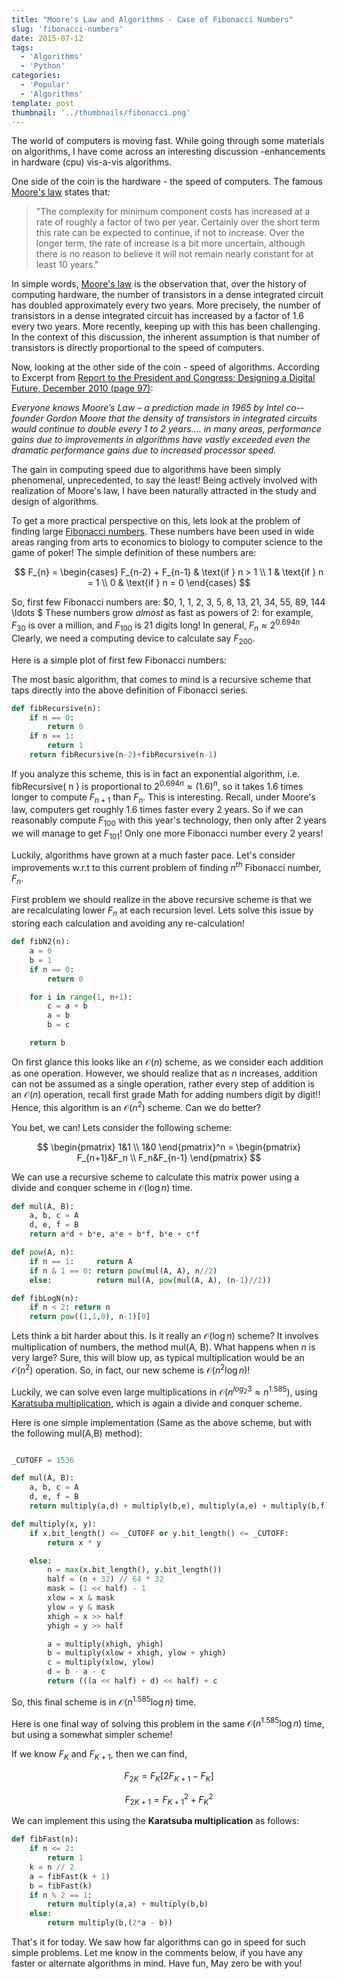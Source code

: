 ```yaml
---
title: "Moore's Law and Algorithms - Case of Fibonacci Numbers"
slug: 'fibonacci-numbers'
date: 2015-07-12
tags:
  - 'Algorithms'
  - 'Python'
categories:
  - 'Popular'
  - 'Algorithms'
template: post
thumbnail: '../thumbnails/fibonacci.png'
---
```


The world of computers is moving fast. While going through some
materials on algorithms, I have come across an interesting discussion
-enhancements in hardware (cpu) vis-a-vis algorithms.

One side of the coin is the hardware - the speed of computers. The famous
[Moore's law](https://www.techradar.com/news/computing/moore-s-law-how-long-will-it-last--1226772)
states that:

> "The complexity for minimum component costs has increased at a rate of roughly a factor of two per year. Certainly over the short term this rate can be expected to continue, if not to increase. Over the longer term, the rate of increase is a bit more uncertain, although there is no reason to believe it will not remain nearly constant for at least 10 years."

In simple words, [Moore's law](https://en.wikipedia.org/wiki/Moore%27s_law) is the observation that, over the
history of computing hardware, the number of transistors in a dense
integrated circuit has doubled approximately every two years. More
precisely, the number of transistors in a dense integrated circuit has
increased by a factor of 1.6 every two years. More recently, keeping up
with this has been challenging. In the context of this discussion, the
inherent assumption is that number of transistors is directly
proportional to the speed of computers.

Now, looking at the other side of the coin - speed of algorithms.
According to Excerpt from [Report to the President and Congress:
Designing a Digital Future, December 2010 (page 97)](https://www.whitehouse.gov/sites/default/files/microsites/ostp/pcast-nitrd-report-2010.pdf#97):

_Everyone knows Moore’s Law – a prediction made in 1965 by Intel
co-­founder Gordon Moore that the density of transistors in integrated
circuits would continue to double every 1 to 2 years.... in many areas,
performance gains due to improvements in algorithms have vastly exceeded
even the dramatic performance gains due to increased processor speed._

The gain in computing speed due to algorithms have been simply
phenomenal, unprecedented, to say the least! Being actively involved
with realization of Moore's law, I have been
naturally attracted in the study and design of algorithms.

To get a more practical perspective on this, lets look at the problem of
finding large [Fibonacci numbers](https://en.wikipedia.org/wiki/Fibonacci_number). These numbers
have been used in wide areas ranging from arts to economics to biology
to computer science to the game of poker! The simple definition of these
numbers are:

$$
F_{n} = \begin{cases} F_{n-2} + F_{n-1} & \text{if } n > 1 \\ 1 & \text{if } n = 1 \\ 0 & \text{if } n = 0 \end{cases}
$$

So, first few Fibonacci numbers are:
$0, 1, 1, 2, 3, 5, 8, 13, 21, 34, 55, 89, 144 \ldots $ These numbers grow
_almost_ as fast as powers of 2: for example, $F_{30}$ is over a
million, and $F_{100}$ is 21 digits long! In general,
$F_n \approx 2^{0.694n}$ Clearly, we need a computing device to
calculate say $F_{200}$.

Here is a simple plot of first few Fibonacci numbers:

<ZoomImage src='https://res.cloudinary.com/sadanandsingh/image/upload/v1567314854/fibonacci_cyif3a.png' />

The most basic algorithm, that comes to mind is a recursive scheme that
taps directly into the above definition of Fibonacci series.

```python
def fibRecursive(n):
    if n == 0:
        return 0
    if n == 1:
        return 1
    return fibRecursive(n-2)+fibRecursive(n-1)
```

If you analyze this scheme, this is in fact an exponential algorithm,
i.e. fibRecursive( n ) is proportional to $2^{0.694n} \approx (1.6)^n$,
so it takes 1.6 times longer to compute $F_{n+1}$ than $F_n$. This is
interesting. Recall, under Moore's law, computers get roughly 1.6 times
faster every 2 years. So if we can reasonably compute $F_{100}$ with
this year's technology, then only after 2 years we will manage to get
$F_{101}$! Only one more Fibonacci number every 2 years!

Luckily, algorithms have grown at a much faster pace. Let's consider
improvements w.r.t to this current problem of finding $n^{th}$ Fibonacci
number, $F_n$.

First problem we should realize in the above recursive scheme is that we
are recalculating lower $F_n$ at each recursion level. Lets solve this
issue by storing each calculation and avoiding any re-calculation!

```python
def fibN2(n):
    a = 0
    b = 1
    if n == 0:
        return 0

    for i in range(1, n+1):
        c = a + b
        a = b
        b = c

    return b
```

On first glance this looks like an $\mathcal{O}(n)$ scheme, as we
consider each addition as one operation. However, we should realize that
as $n$ increases, addition can not be assumed as a single operation,
rather every step of addition is an $\mathcal{O}(n)$ operation, recall
first grade Math for adding numbers digit by digit!! Hence, this
algorithm is an $\mathcal{O}(n^2)$ scheme. Can we do better?

You bet, we can! Lets consider the following scheme:

$$
\begin{pmatrix} 1&1 \\ 1&0 \end{pmatrix}^n = \begin{pmatrix} F_{n+1}&F_n \\ F_n&F_{n-1} \end{pmatrix}
$$

We can use a recursive scheme to calculate this matrix power using a
divide and conquer scheme in $\mathcal{O}(\log{}n)$ time.

```python
def mul(A, B):
    a, b, c = A
    d, e, f = B
    return a*d + b*e, a*e + b*f, b*e + c*f

def pow(A, n):
    if n == 1:     return A
    if n & 1 == 0: return pow(mul(A, A), n//2)
    else:          return mul(A, pow(mul(A, A), (n-1)//2))

def fibLogN(n):
    if n < 2: return n
    return pow((1,1,0), n-1)[0]
```

Lets think a bit harder about this. Is it really an
$\mathcal{O}(\log{}n)$ scheme? It involves multiplication of numbers,
the method mul(A, B). What happens when $n$ is very large? Sure, this
will blow up, as typical multiplication would be an $\mathcal{O}(n^2)$
operation. So, in fact, our new scheme is $\mathcal{O}(n^2 \log{}n)$!

Luckily, we can solve even large multiplications in
$\mathcal{O}(n^{log_2{3}} \approx n^{1.585})$, using [Karatsuba
multiplication](https://en.wikipedia.org/wiki/Karatsuba_algorithm),
which is again a divide and conquer scheme.

Here is one simple implementation (Same as the above scheme, but with
the following mul(A,B) method):

```python

_CUTOFF = 1536

def mul(A, B):
    a, b, c = A
    d, e, f = B
    return multiply(a,d) + multiply(b,e), multiply(a,e) + multiply(b,f), multiply(b,e) + multiply(c,f)

def multiply(x, y):
    if x.bit_length() <= _CUTOFF or y.bit_length() <= _CUTOFF:
        return x * y

    else:
        n = max(x.bit_length(), y.bit_length())
        half = (n + 32) // 64 * 32
        mask = (1 << half) - 1
        xlow = x & mask
        ylow = y & mask
        xhigh = x >> half
        yhigh = y >> half

        a = multiply(xhigh, yhigh)
        b = multiply(xlow + xhigh, ylow + yhigh)
        c = multiply(xlow, ylow)
        d = b - a - c
        return (((a << half) + d) << half) + c

```

So, this final scheme is in $\mathcal{O}(n^{1.585}\log{}n)$ time.

Here is one final way of solving this problem in the same
$\mathcal{O}(n^{1.585}\log{}n)$ time, but using a somewhat simpler
scheme!

If we know $F_K$ and $F_{K+1}$, then we can find,

$$
F_{2K} = F_K \left [ 2F_{K+1}-F_K \right ]
$$

$$
F_{2K+1} = {F_{K+1}}^2+{F_K}^2
$$

We can implement this using the **Karatsuba multiplication** as follows:

```python
def fibFast(n):
    if n <= 2:
        return 1
    k = n // 2
    a = fibFast(k + 1)
    b = fibFast(k)
    if n % 2 == 1:
        return multiply(a,a) + multiply(b,b)
    else:
        return multiply(b,(2*a - b))
```

That's it for today. We saw how far algorithms can go in speed for such
simple problems. Let me know in the comments below, if you have any
faster or alternate algorithms in mind. Have fun, May zero be with you!
